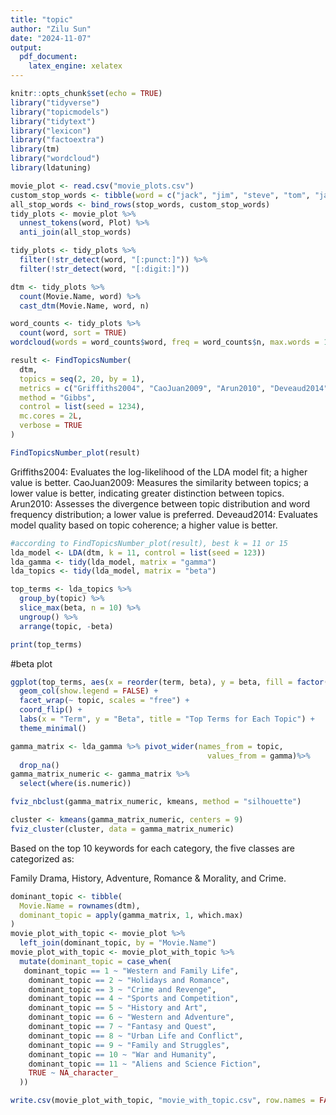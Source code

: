 ```yaml
---
title: "topic"
author: "Zilu Sun"
date: "2024-11-07"
output:
  pdf_document:
    latex_engine: xelatex
---
```


```r
knitr::opts_chunk$set(echo = TRUE)
library("tidyverse") 
library("topicmodels")
library("tidytext")
library("lexicon") 
library("factoextra")  
library(tm)
library("wordcloud")
library(ldatuning)
```


```r
movie_plot <- read.csv("movie_plots.csv")
custom_stop_words <- tibble(word = c("jack", "jim", "steve", "tom", "jake","john"))
all_stop_words <- bind_rows(stop_words, custom_stop_words)
tidy_plots <- movie_plot %>%
  unnest_tokens(word, Plot) %>%
  anti_join(all_stop_words)

tidy_plots <- tidy_plots %>%
  filter(!str_detect(word, "[:punct:]")) %>%
  filter(!str_detect(word, "[:digit:]"))

dtm <- tidy_plots %>%
  count(Movie.Name, word) %>%
  cast_dtm(Movie.Name, word, n)
```
```r
word_counts <- tidy_plots %>%
  count(word, sort = TRUE)
wordcloud(words = word_counts$word, freq = word_counts$n, max.words = 100, random.order = FALSE, colors = brewer.pal(8, "Dark2"))
```


```r
result <- FindTopicsNumber(
  dtm,
  topics = seq(2, 20, by = 1),
  metrics = c("Griffiths2004", "CaoJuan2009", "Arun2010", "Deveaud2014"),
  method = "Gibbs",
  control = list(seed = 1234),
  mc.cores = 2L,
  verbose = TRUE
)

FindTopicsNumber_plot(result)
```
Griffiths2004: Evaluates the log-likelihood of the LDA model fit; a higher value is better.
CaoJuan2009: Measures the similarity between topics; a lower value is better, indicating greater distinction between topics.
Arun2010: Assesses the divergence between topic distribution and word frequency distribution; a lower value is preferred.
Deveaud2014: Evaluates model quality based on topic coherence; a higher value is better.

```r
#according to FindTopicsNumber_plot(result), best k = 11 or 15
lda_model <- LDA(dtm, k = 11, control = list(seed = 123))
lda_gamma <- tidy(lda_model, matrix = "gamma")
lda_topics <- tidy(lda_model, matrix = "beta")

top_terms <- lda_topics %>%
  group_by(topic) %>%
  slice_max(beta, n = 10) %>%
  ungroup() %>%
  arrange(topic, -beta)

print(top_terms)
```

#beta plot
```r
ggplot(top_terms, aes(x = reorder(term, beta), y = beta, fill = factor(topic))) +
  geom_col(show.legend = FALSE) +
  facet_wrap(~ topic, scales = "free") +
  coord_flip() +
  labs(x = "Term", y = "Beta", title = "Top Terms for Each Topic") +
  theme_minimal()
```


```r
gamma_matrix <- lda_gamma %>% pivot_wider(names_from = topic, 
                                            values_from = gamma)%>%
  drop_na()
gamma_matrix_numeric <- gamma_matrix %>%
  select(where(is.numeric))

fviz_nbclust(gamma_matrix_numeric, kmeans, method = "silhouette")

cluster <- kmeans(gamma_matrix_numeric, centers = 9)
fviz_cluster(cluster, data = gamma_matrix_numeric)
```



Based on the top 10 keywords for each category, the five classes are categorized as:

Family Drama, History, Adventure, Romance & Morality, and Crime.

```r
dominant_topic <- tibble(
  Movie.Name = rownames(dtm),
  dominant_topic = apply(gamma_matrix, 1, which.max)
)
movie_plot_with_topic <- movie_plot %>%
  left_join(dominant_topic, by = "Movie.Name")
movie_plot_with_topic <- movie_plot_with_topic %>%
  mutate(dominant_topic = case_when(
   dominant_topic == 1 ~ "Western and Family Life",
    dominant_topic == 2 ~ "Holidays and Romance",
    dominant_topic == 3 ~ "Crime and Revenge",
    dominant_topic == 4 ~ "Sports and Competition",
    dominant_topic == 5 ~ "History and Art",
    dominant_topic == 6 ~ "Western and Adventure",
    dominant_topic == 7 ~ "Fantasy and Quest",
    dominant_topic == 8 ~ "Urban Life and Conflict",
    dominant_topic == 9 ~ "Family and Struggles",
    dominant_topic == 10 ~ "War and Humanity",
    dominant_topic == 11 ~ "Aliens and Science Fiction",
    TRUE ~ NA_character_
  ))

write.csv(movie_plot_with_topic, "movie_with_topic.csv", row.names = FALSE)


```

